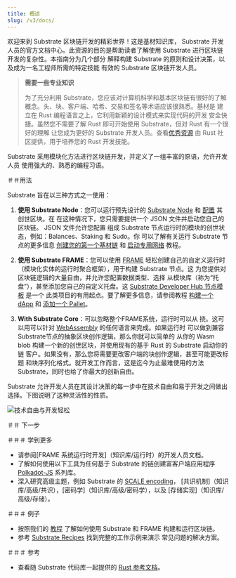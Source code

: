 ```yaml
---
title: 概述
slug: /v3/docs/
---
```


欢迎来到 Substrate 区块链开发的精彩世界！这是基材知识库，
Substrate 开发人员的官方文档中心。此资源的目的是帮助读者了解使用 Substrate 进行区块链开发的复杂性。本指南分为几个部分
解释构建 Substrate 的原则和设计决策，以及成为一名工程师所需的特定技能
有效的 Substrate 区块链开发人员。

> **需要一些专业知识**
>
> 为了充分利用 Substrate，您应该对计算机科学和基本区块链有很好的了解
> 概念。头、块、客户端、哈希、交易和签名等术语应该很熟悉。基材是
> 建立在 Rust 编程语言之上，它利用新颖的设计模式来实现代码的开发
> 安全快捷。虽然您不需要了解 Rust 即可开始使用 Substrate，但对 Rust 有一个很好的理解
> 让您成为更好的 Substrate 开发人员。查看[优秀资源](https://www.rust-lang.org/learn)
> 由 Rust 社区提供，用于培养您的 Rust 开发技能。

Substrate 采用模块化方法进行区块链开发，并定义了一组丰富的原语，允许开发人员
使用强大的、熟悉的编程习语。

＃＃用法

Substrate 旨在以三种方式之一使用：

1. **使用 Substrate Node**：您可以运行预先设计的 [Substrate Node](https://github.com/paritytech/substrate/tree/master/bin/node) 和
[配置](https://github.com/paritytech/substrate/blob/master/bin/node/cli/src/chain_spec.rs) 其创世区块。在
在这种情况下，您只需要提供一个 JSON 文件并启动您自己的区块链。 JSON 文件允许您配置
组成 Substrate 节点运行时的模块的创世状态，例如：Balances、Staking 和 Sudo。你
可以了解有关运行 Substrate 节点的更多信息
[创建您的第一个基材链](tutorials/create-your-first-substrate-chain) 和
[启动专用网络](tutorials/start-a-private-network/index.md) 教程。

2. **使用 Substrate FRAME**：您可以使用 [FRAME](knowledgebase/runtime/frame.md) 轻松创建自己的自定义运行时
   （模块化实体的运行时聚合框架），用于构建 Substrate 节点。这
   为您提供对区块链逻辑的大量自由，并允许您配置数据类型、选择
   从模块库（称为“托盘”），甚至添加您自己的自定义托盘。这
   [Substrate Developer Hub 节点模板](https://github.com/substrate-developer-hub/substrate-node-template) 是一个
   此类项目的有用起点。要了解更多信息，请参阅教程
   [构建一个 dApp](tutorials/build-a-dapp) 和 [添加一个 Pallet](tutorials/add-a-pallet)。

3. **With Substrate Core**：可以忽略整个FRAME系统，运行时可以从
   挠。这可以用可以针对 [WebAssembly](https://webassembly.org/) 的任何语言来完成。如果运行时
   可以做到兼容Substrate节点的抽象区块创作逻辑，那么你就可以简单的
   从你的 Wasm blob 构建一个新的创世区块，并使用现有的基于 Rust 的 Substrate 启动你的链
   客户。如果没有，那么您将需要更改客户端的块创作逻辑，甚至可能更改标题
   和块序列化格式。就开发工作而言，这是迄今为止最难使用的方法
   Substrate，同时也给了你最大的创新自由。

Substrate 允许开发人员在其设计决策的每一步中在技术自由和易于开发之间做出选择。下图说明了这种灵活性的性质。

![技术自由与开发轻松](../../../src/images/technical-freedom.png)

＃＃ 下一步

＃＃＃ 学到更多

- 请参阅[FRAME 系统运行时开发]（知识库/运行时）的开发人员文档。
- 了解如何使用以下工具为任何基于 Substrate 的链创建富客户端应用程序
  [Polkadot-JS](knowledgebase/integrate/polkadot-js) 系列库。
- 深入研究高级主题，例如 Substrate 的 [SCALE encoding](knowledgebase/advanced/codec)，
  [共识机制]（知识库/高级/共识），[密码学]（知识库/高级/密码学），以及
  [存储实现]（知识库/高级/存储）。

＃＃＃ 例子

- 按照我们的 [教程](../../tutorials) 了解如何使用 Substrate 和 FRAME 构建和运行区块链。
- 参考 [Substrate Recipes](https://substrate.dev/recipes/) 找到完整的工作示例来演示
  常见问题的解决方案。

＃＃＃ 参考

- 查看随 Substrate 代码库一起提供的 [Rust 参考文档](https://substrate.dev/rustdocs)。